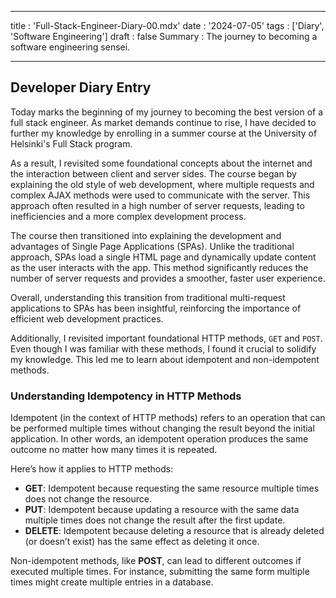 --- 
title : 'Full-Stack-Engineer-Diary-00.mdx'
date : '2024-07-05'
tags : ['Diary', 'Software Engineering']
draft : false 
Summary : The journey to becoming a software engineering sensei.
___

## Developer Diary Entry

Today marks the beginning of my journey to becoming the best version of a full stack engineer. As market demands continue to rise, I have decided to further my knowledge by enrolling in a summer course at the University of Helsinki's Full Stack program.

As a result, I revisited some foundational concepts about the internet and the interaction between client and server sides. The course began by explaining the old style of web development, where multiple requests and complex AJAX methods were used to communicate with the server. This approach often resulted in a high number of server requests, leading to inefficiencies and a more complex development process.

The course then transitioned into explaining the development and advantages of Single Page Applications (SPAs). Unlike the traditional approach, SPAs load a single HTML page and dynamically update content as the user interacts with the app. This method significantly reduces the number of server requests and provides a smoother, faster user experience.

Overall, understanding this transition from traditional multi-request applications to SPAs has been insightful, reinforcing the importance of efficient web development practices.

Additionally, I revisited important foundational HTTP methods, `GET` and `POST`. Even though I was familiar with these methods, I found it crucial to solidify my knowledge. This led me to learn about idempotent and non-idempotent methods.

### Understanding Idempotency in HTTP Methods

Idempotent (in the context of HTTP methods) refers to an operation that can be performed multiple times without changing the result beyond the initial application. In other words, an idempotent operation produces the same outcome no matter how many times it is repeated.

Here’s how it applies to HTTP methods:

- **GET**: Idempotent because requesting the same resource multiple times does not change the resource.
- **PUT**: Idempotent because updating a resource with the same data multiple times does not change the result after the first update.
- **DELETE**: Idempotent because deleting a resource that is already deleted (or doesn’t exist) has the same effect as deleting it once.

Non-idempotent methods, like **POST**, can lead to different outcomes if executed multiple times. For instance, submitting the same form multiple times might create multiple entries in a database.

